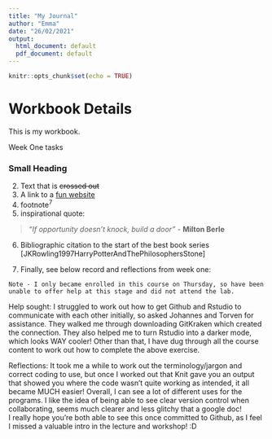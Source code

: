 ---
title: "My Journal"
author: "Emma"
date: "26/02/2021"
output:
  html_document: default
  pdf_document: default
---

```{r setup, include=FALSE}
knitr::opts_chunk$set(echo = TRUE)
```

# Workbook Details

This is my workbook. 

Week One tasks 


### Small Heading

2. Text that is ~~crossed out~~\
3. A link to a [fun website](windy.com)\
4. footnote^7^ \
5. inspirational quote:\

>*"If opportunity doesn't knock, build a door"* - **Milton Berle**\ 

6. Bibliographic citation to the start of the best book series [JKRowling1997HarryPotterAndThePhilosophersStone]\

7. Finally, see below record and reflections from week one:\ 

`Note - I only became enrolled in this course on Thursday, so have been unable to offer help at this stage and did not attend the lab.`

Help sought: I struggled to work out how to get Github and Rstudio to communicate with each other initially, so asked Johannes and Torven for assistance. They walked me through downloading GitKraken which created the connection. They also helped me to turn Rstudio into a darker mode, which looks WAY cooler! Other than that, I have dug through all the course content to work out how to complete the above exercise.\

Reflections: It took me a while to work out the terminology/jargon and correct coding to use, but once I worked out that Knit gave you an output that showed you where the code wasn't quite working as intended, it all became MUCH easier! Overall, I can see a lot of different uses for the programs. I like the idea of being able to see clear version control when collaborating, seems much clearer and less glitchy that a google doc!\
I really hope you're both able to see this once committed to Github, as I feel I missed a valuable intro in the lecture and workshop! :D  
